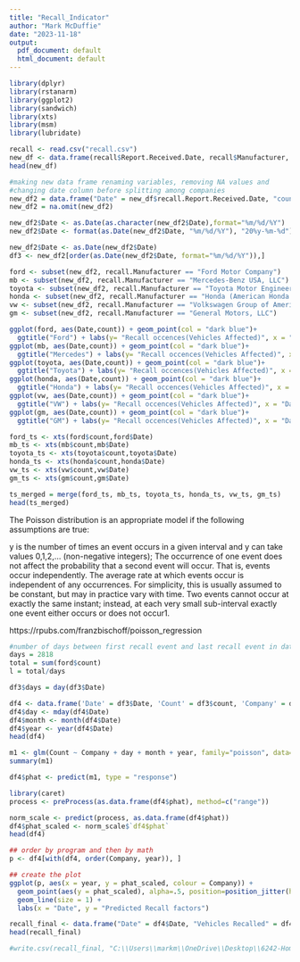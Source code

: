 ---
title: "Recall_Indicator"
author: "Mark McDuffie"
date: "2023-11-18"
output:
  pdf_document: default
  html_document: default
---

```{r setup, include=FALSE}


library(dplyr)
library(rstanarm)
library(ggplot2)
library(sandwich)
library(xts)
library(msm)
library(lubridate)

```


```{r}
recall <- read.csv("recall.csv")
new_df <- data.frame(recall$Report.Received.Date, recall$Manufacturer, as.numeric(recall$Potentially.Affected))
head(new_df)

```


```{r}
#making new data frame renaming variables, removing NA values and 
#changing date column before splitting among companies
new_df2 = data.frame("Date" = new_df$recall.Report.Received.Date, "count" = new_df$as.numeric.recall.Potentially.Affected.,"recall.Manufacturer" = new_df$recall.Manufacturer )
new_df2 = na.omit(new_df2)

new_df2$Date <- as.Date(as.character(new_df2$Date),format="%m/%d/%Y")
new_df2$Date <- format(as.Date(new_df2$Date, "%m/%d/%Y"), "20%y-%m-%d")

new_df2$Date <- as.Date(new_df2$Date)
df3 <- new_df2[order(as.Date(new_df2$Date, format="%m/%d/%Y")),]
```
  
```{r}
ford <- subset(new_df2, recall.Manufacturer == "Ford Motor Company")
mb <- subset(new_df2, recall.Manufacturer == "Mercedes-Benz USA, LLC")
toyota <- subset(new_df2, recall.Manufacturer == "Toyota Motor Engineering & Manufacturing")
honda <- subset(new_df2, recall.Manufacturer == "Honda (American Honda Motor Co.)")
vw <- subset(new_df2, recall.Manufacturer == "Volkswagen Group of America, Inc.")
gm <- subset(new_df2, recall.Manufacturer == "General Motors, LLC")

```


```{r}

ggplot(ford, aes(Date,count)) + geom_point(col = "dark blue")+
  ggtitle("Ford") + labs(y= "Recall occences(Vehicles Affected)", x = "Date")
ggplot(mb, aes(Date,count)) + geom_point(col = "dark blue")+
  ggtitle("Mercedes") + labs(y= "Recall occences(Vehicles Affected)", x = "Date")
ggplot(toyota, aes(Date,count)) + geom_point(col = "dark blue")+
  ggtitle("Toyota") + labs(y= "Recall occences(Vehicles Affected)", x = "Date")
ggplot(honda, aes(Date,count)) + geom_point(col = "dark blue")+
  ggtitle("Honda") + labs(y= "Recall occences(Vehicles Affected)", x = "Date")
ggplot(vw, aes(Date,count)) + geom_point(col = "dark blue")+
  ggtitle("VW") + labs(y= "Recall occences(Vehicles Affected)", x = "Date")
ggplot(gm, aes(Date,count)) + geom_point(col = "dark blue")+
  ggtitle("GM") + labs(y= "Recall occences(Vehicles Affected)", x = "Date")


```

```{r}

ford_ts <- xts(ford$count,ford$Date)
mb_ts <- xts(mb$count,mb$Date)
toyota_ts <- xts(toyota$count,toyota$Date)
honda_ts <- xts(honda$count,honda$Date)
vw_ts <- xts(vw$count,vw$Date)
gm_ts <- xts(gm$count,gm$Date)

```






```{r}
ts_merged = merge(ford_ts, mb_ts, toyota_ts, honda_ts, vw_ts, gm_ts)
head(ts_merged)
```


The Poisson distribution is an appropriate model if the following assumptions are true:

y
 is the number of times an event occurs in a given interval and y
 can take values 0,1,2,...
 (non-negative integers);
The occurrence of one event does not affect the probability that a second event will occur. That is, events occur independently.
The average rate at which events occur is independent of any occurrences. For simplicity, this is usually assumed to be constant, but may in practice vary with time.
Two events cannot occur at exactly the same instant; instead, at each very small sub-interval exactly one event either occurs or does not occur1.

https://rpubs.com/franzbischoff/poisson_regression

```{r}

#number of days between first recall event and last recall event in data
days = 2818
total = sum(ford$count)
l = total/days


```


```{r}
df3$days = day(df3$Date)

df4 <- data.frame('Date' = df3$Date, 'Count' = df3$count, 'Company' = df3$recall.Manufacturer)
df4$day <- mday(df4$Date)
df4$month <- month(df4$Date)
df4$year <- year(df4$Date)
head(df4)
```

```{r}
m1 <- glm(Count ~ Company + day + month + year, family="poisson", data=df4)
summary(m1)


```

```{r}
df4$phat <- predict(m1, type = "response")

library(caret)
process <- preProcess(as.data.frame(df4$phat), method=c("range"))

norm_scale <- predict(process, as.data.frame(df4$phat))
df4$phat_scaled <- norm_scale$`df4$phat`
head(df4)
```

```{r}
## order by program and then by math
p <- df4[with(df4, order(Company, year)), ]

## create the plot
ggplot(p, aes(x = year, y = phat_scaled, colour = Company)) +
  geom_point(aes(y = phat_scaled), alpha=.5, position=position_jitter(h=.2)) +
  geom_line(size = 1) +
  labs(x = "Date", y = "Predicted Recall factors")
```

```{r}
recall_final <- data.frame("Date" = df4$Date, "Vehicles Recalled" = df4$Count, "Manufacturer" = df4$Company, "Recall Factor" = df4$phat_scaled)
head(recall_final)

#write.csv(recall_final, "C:\\Users\\markm\\OneDrive\\Desktop\\6242-Homework\\Project\\recall_indicator.csv", row.names=FALSE)
```
